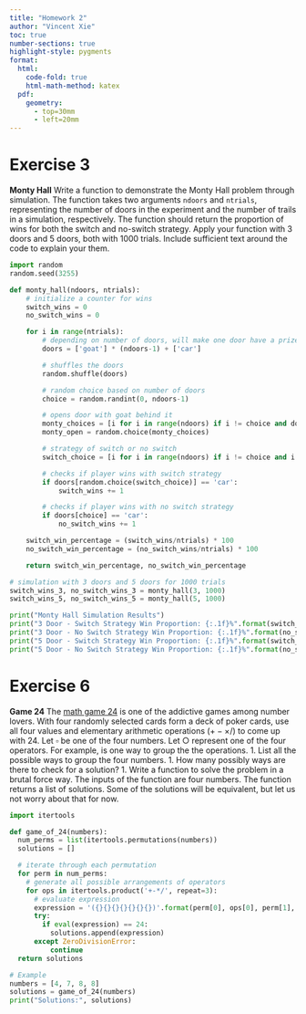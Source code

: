 ```yaml
---
title: "Homework 2"
author: "Vincent Xie"
toc: true
number-sections: true
highlight-style: pygments
format: 
  html: 
    code-fold: true
    html-math-method: katex
  pdf: 
    geometry: 
      - top=30mm
      - left=20mm
---
```


# Exercise 3

**Monty Hall**
   Write a function to demonstrate the Monty Hall problem through
   simulation. The function takes two arguments `ndoors` and
   `ntrials`, representing the number of doors in the experiment and
   the number of trails in a simulation, respectively. The function
   should return the proportion of wins for both the switch and
   no-switch strategy. Apply your function with 3 doors and 5 doors,
   both with 1000 trials. Include sufficient text around the code to
   explain your them.

```python
import random
random.seed(3255)

def monty_hall(ndoors, ntrials):
    # initialize a counter for wins
    switch_wins = 0
    no_switch_wins = 0

    for i in range(ntrials):
        # depending on number of doors, will make one door have a prize
        doors = ['goat'] * (ndoors-1) + ['car']

        # shuffles the doors
        random.shuffle(doors)

        # random choice based on number of doors
        choice = random.randint(0, ndoors-1)

        # opens door with goat behind it
        monty_choices = [i for i in range(ndoors) if i != choice and doors[i] == 'goat']
        monty_open = random.choice(monty_choices)

        # strategy of switch or no switch
        switch_choice = [i for i in range(ndoors) if i != choice and i != monty_open]

        # checks if player wins with switch strategy
        if doors[random.choice(switch_choice)] == 'car':
            switch_wins += 1

        # checks if player wins with no switch strategy
        if doors[choice] == 'car':
            no_switch_wins += 1

    switch_win_percentage = (switch_wins/ntrials) * 100
    no_switch_win_percentage = (no_switch_wins/ntrials) * 100

    return switch_win_percentage, no_switch_win_percentage

# simulation with 3 doors and 5 doors for 1000 trials
switch_wins_3, no_switch_wins_3 = monty_hall(3, 1000)
switch_wins_5, no_switch_wins_5 = monty_hall(5, 1000)

print("Monty Hall Simulation Results")
print("3 Door - Switch Strategy Win Proportion: {:.1f}%".format(switch_wins_3))
print("3 Door - No Switch Strategy Win Proportion: {:.1f}%".format(no_switch_wins_3))
print("5 Door - Switch Strategy Win Proportion: {:.1f}%".format(switch_wins_5))
print("5 Door - No Switch Strategy Win Proportion: {:.1f}%".format(no_switch_wins_5))
```


# Exercise 6
**Game 24**
   The [math game 24](http://en.wikipedia.org/wiki/24_Game) is one of the
   addictive games among number lovers. With four randomly selected cards form
   a deck of poker cards, use all four values and elementary arithmetic
   operations ($+-\times /$) to come up with 24. Let $\square$ be one of
   the four numbers. Let $\bigcirc$ represent one of the four operators.
   For example, 
   \begin{equation*}
    (\square \bigcirc \square) \bigcirc (\square \bigcirc \square)
   \end{equation*}
   is one way to group the the operations.
   1. List all the possible ways to group the four numbers.
   1. How many possibly ways are there to check for a solution?
   1. Write a function to solve the problem in a brutal force way. The
   inputs of the function are four numbers. The function returns a list
   of solutions. Some of the solutions will be equivalent, but let us
   not worry about that for now.

```python
import itertools

def game_of_24(numbers):
  num_perms = list(itertools.permutations(numbers))
  solutions = []

  # iterate through each permutation
  for perm in num_perms:
    # generate all possible arrangements of operators
    for ops in itertools.product('+-*/', repeat=3):
      # evaluate expression
      expression = '({}{}{}{}{}{}{})'.format(perm[0], ops[0], perm[1], ops[1], perm[2], ops[2], perm[3])
      try:
        if eval(expression) == 24:
          solutions.append(expression)
      except ZeroDivisionError:
          continue
  return solutions

# Example
numbers = [4, 7, 8, 8]
solutions = game_of_24(numbers)
print("Solutions:", solutions)
```